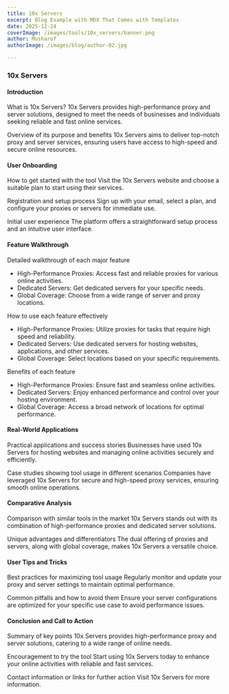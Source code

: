 ```yaml
---
title: 10x Servers
excerpt: Blog Example with MDX That Comes with Templates
date: 2025-12-24
coverImage: /images/tools/10x_servers/banner.png
author: Musharof
authorImage: /images/blog/author-02.jpg

---
```

### 10x Servers

#### Introduction

What is 10x Servers? 10x Servers provides high-performance proxy and server solutions, designed to meet the needs of businesses and individuals seeking reliable and fast online services.

Overview of its purpose and benefits 10x Servers aims to deliver top-notch proxy and server services, ensuring users have access to high-speed and secure online resources.

#### User Onboarding

How to get started with the tool Visit the 10x Servers website and choose a suitable plan to start using their services.

Registration and setup process Sign up with your email, select a plan, and configure your proxies or servers for immediate use.

Initial user experience The platform offers a straightforward setup process and an intuitive user interface.

#### Feature Walkthrough

Detailed walkthrough of each major feature

-   High-Performance Proxies: Access fast and reliable proxies for various online activities.
-   Dedicated Servers: Get dedicated servers for your specific needs.
-   Global Coverage: Choose from a wide range of server and proxy locations.

How to use each feature effectively

-   High-Performance Proxies: Utilize proxies for tasks that require high speed and reliability.
-   Dedicated Servers: Use dedicated servers for hosting websites, applications, and other services.
-   Global Coverage: Select locations based on your specific requirements.

Benefits of each feature

-   High-Performance Proxies: Ensure fast and seamless online activities.
-   Dedicated Servers: Enjoy enhanced performance and control over your hosting environment.
-   Global Coverage: Access a broad network of locations for optimal performance.

#### Real-World Applications

Practical applications and success stories Businesses have used 10x Servers for hosting websites and managing online activities securely and efficiently.

Case studies showing tool usage in different scenarios Companies have leveraged 10x Servers for secure and high-speed proxy services, ensuring smooth online operations.

#### Comparative Analysis

Comparison with similar tools in the market 10x Servers stands out with its combination of high-performance proxies and dedicated server solutions.

Unique advantages and differentiators The dual offering of proxies and servers, along with global coverage, makes 10x Servers a versatile choice.

#### User Tips and Tricks

Best practices for maximizing tool usage Regularly monitor and update your proxy and server settings to maintain optimal performance.

Common pitfalls and how to avoid them Ensure your server configurations are optimized for your specific use case to avoid performance issues.

#### Conclusion and Call to Action

Summary of key points 10x Servers provides high-performance proxy and server solutions, catering to a wide range of online needs.

Encouragement to try the tool Start using 10x Servers today to enhance your online activities with reliable and fast services.

Contact information or links for further action Visit 10x Servers for more information.